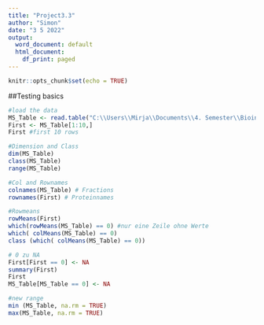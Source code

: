 ```yaml
---
title: "Project3.3"
author: "Simon"
date: "3 5 2022"
output:
  word_document: default
  html_document:
    df_print: paged
---
```


```r
knitr::opts_chunk$set(echo = TRUE)
```

##Testing basics

```r
#load the data
MS_Table <- read.table("C:\\Users\\Mirja\\Documents\\4. Semester\\Bioinfo\\RDeeP_HeLa_Interphase.csv", header=TRUE, row.names=1, sep = ";")
First <- MS_Table[1:10,]
First #first 10 rows
```

```r
#Dimension and Class
dim(MS_Table)
class(MS_Table)
range(MS_Table)
```

```r
#Col and Rownames 
colnames(MS_Table) # Fractions
rownames(First) # Proteinnames
```

```r
#Rowmeans
rowMeans(First)
which(rowMeans(MS_Table) == 0) #nur eine Zeile ohne Werte
which( colMeans(MS_Table) == 0)
class (which( colMeans(MS_Table) == 0))

```

```r
# 0 zu NA 
First[First == 0] <- NA
summary(First)
First
MS_Table[MS_Table == 0] <- NA
```


```r
#new range
min (MS_Table, na.rm = TRUE)
max(MS_Table, na.rm = TRUE)

```
